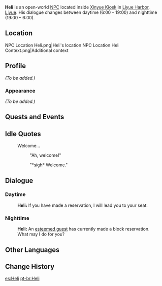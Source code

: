 {{Meta
<!-- REMOVE THIS TEMPLATE AFTER ADDING MISSING INFO -->
|missing_NPC_profile  = yes
}}
{{Character Infobox
|image            = NPC Heli.png
|affiliation      = Xinyue Kiosk
|region           = Liyue
|location         = Liyue
|title            = Waiter, Xinyue Kiosk
|type             = Open-World NPC
}}
'''Heli''' is an open-world [[NPC]] located inside [[Xinyue Kiosk]] in [[Liyue Harbor]], [[Liyue]]. His dialogue changes between daytime (6:00 – 19:00) and nighttime (19:00 – 6:00).

==Location==
<gallery>
NPC Location Heli.png|Heli's location
NPC Location Heli Context.png|Additional context
</gallery>

==Profile==
<!--detailed story/lore information goes here-->
''(To be added.)''

===Appearance===
''(To be added.)''

==Quests and Events==
{{Quests and Events}}

==Idle Quotes==
{{Dialogue Start}}
: {{DIcon|Idle}} Welcome...
:: {{A|VO Heli 01.ogg}} "Ah, welcome!"
:: {{A|VO Heli 02.ogg}} "*sigh* Welcome."
{{Dialogue End}}

==Dialogue==
===Daytime===
{{Dialogue Start}}
:'''Heli:''' If you have made a reservation, I will lead you to your seat.
{{Dialogue End}}

===Nighttime===
{{Dialogue Start}}
:'''Heli:''' An [[Francis|esteemed guest]] has currently made a block reservation. What may I do for you?
{{Dialogue End}}

==Other Languages==
{{Other Languages
|default_hidden = 1
|en      = Heli
|zhs     = 鹤立
|zhs_rm  = Hèlì
|zht     = 鶴立
|zht_rm  = Hèlì
|ja      = 鶴立
|ja_rm   = Kakuritsu{{Assumed}}
|ko      = {{tt|학|鶴}}이
|ko_rm   = Hak-i
|es      = Heli
|fr      = Heli
|ru      = Хэ Ли
|th      = Heli
|vi      = Heli
|de      = Heli
|id      = Heli
|pt      = Heli
|tr      = Heli
|it      = Heli
}}

==Change History==
{{Change History|1.0}}

[[es:Heli]]
[[pt-br:Heli]]